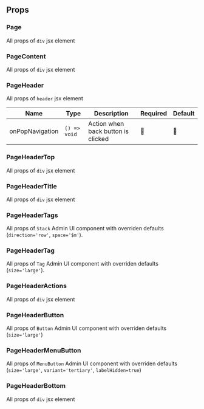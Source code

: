 
<Section>

## Props

<Section hasExplanation>

### Page

All props of `div` jsx element

</Section>
<Section hasExplanation>

### PageContent

All props of `div` jsx element

</Section>
<Section hasExplanation>

### PageHeader

All props of `header` jsx element

| Name            | Type         | Description                        | Required | Default |
| --------------- | ------------ | ---------------------------------- | -------- | ------- |
| onPopNavigation | `() => void` | Action when back button is clicked | 🚫       | 🚫      |

</Section>
<Section hasExplanation>

### PageHeaderTop

All props of `div` jsx element

</Section>
<Section hasExplanation>

### PageHeaderTitle

All props of `div` jsx element

</Section>
<Section hasExplanation>

### PageHeaderTags

All props of `Stack` Admin UI component with overriden defaults (`direction='row'`, `space='$m'`).

</Section>

<Section hasExplanation>

### PageHeaderTag

All props of `Tag` Admin UI component with overriden defaults (`size='large'`).

</Section>

<Section hasExplanation>

### PageHeaderActions

All props of `div` jsx element

</Section>

<Section hasExplanation>

### PageHeaderButton

All props of `Button` Admin UI component with overriden defaults (`size='large'`)

</Section>

<Section hasExplanation>

### PageHeaderMenuButton

All props of `MenuButton` Admin UI component with overriden defaults (`size='large'`, `variant='tertiary'`, `labelHidden=true`)

</Section>

<Section hasExplanation>

### PageHeaderBottom

All props of `div` jsx element

</Section>
</Section>
